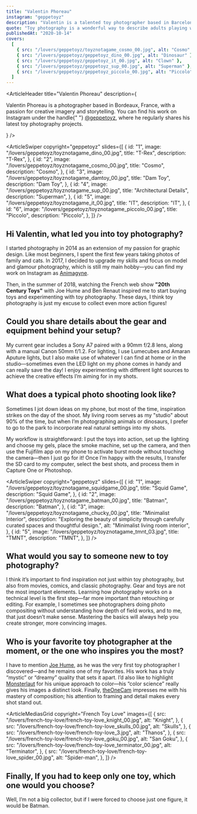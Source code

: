 ```yaml
---
title: "Valentin Phoreau"
instagram: "geppetoyz"
description: "Valentin is a talented toy photographer based in Barcelona. He co-owns a VFX studio in the city with his partner, specializing in projects for television, commercials, and movies. Married and the proud father of three children who also share his love for toys, Valentin combines his passion for creativity and storytelling both at work and at home."
quote: "Toy photography is a wonderful way to describe adults playing with toys, just like they did in childhood—even if my nickname might suggest otherwise! Nevertheless, it’s an incredibly cool and creative outlet that lets you experiment with color, practice lighting techniques, and tell stories through your images. It’s a fun blend of nostalgia and artistry that keeps my imagination active."
publishedAt: "2020-10-14"
covers:
  [
    { src: "/lovers/geppetoyz/toyznotagame_cosmo_00.jpg", alt: "Cosmo" },
    { src: "/lovers/geppetoyz/geppetoyz_dino_00.jpg", alt: "Dinosaur" },
    { src: "/lovers/geppetoyz/geppetoyz_it_00.jpg", alt: "Clown" },
    { src: "/lovers/geppetoyz/geppetoyz_sup_00.jpg", alt: "Superman" },
    { src: "/lovers/geppetoyz/geppetoyz_piccolo_00.jpg", alt: "Piccolo" },
  ]
---
```


<ArticleHeader
  title="Valentin Phoreau"
  description={
    <p>
      Valentin Phoreau is a photographer based in Bordeaux, France, with a
      passion for creative imagery and storytelling. You can find his work on
      Instagram under the handle{" "}
      <a href="https://www.instagram.com/geppetoyz/">@geppetoyz</a>, where he
      regularly shares his latest toy photography projects.
    </p>
  }
/>

<ArticleSwiper
  copyright="geppetoyz"
  slides={[
    {
      id: "1",
      image: "/lovers/geppetoyz/toyznotagame_dino_00.jpg",
      title: "T-Rex",
      description: "T-Rex",
    },
    {
      id: "2",
      image: "/lovers/geppetoyz/toyznotagame_cosmo_00.jpg",
      title: "Cosmo",
      description: "Cosmo",
    },
    {
      id: "3",
      image: "/lovers/geppetoyz/toyznotagame_damtoy_00.jpg",
      title: "Dam Toy",
      description: "Dam Toy",
    },
    {
      id: "4",
      image: "/lovers/geppetoyz/toyznotagame_sup_00.jpg",
      title: "Architectural Details",
      description: "Superman",
    },
    {
      id: "5",
      image: "/lovers/geppetoyz/toyznotagame_it_00.jpg",
      title: "IT",
      description: "IT",
    },
    {
      id: "6",
      image: "/lovers/geppetoyz/toyznotagame_piccolo_00.jpg",
      title: "Piccolo",
      description: "Piccolo",
    },
  ]}
/>

<ArticleBody>

## Hi Valentin, what led you into toy photography?

I started photography in 2014 as an extension of my passion for graphic design. Like most beginners, I spent the first few years taking photos of family and cats. In 2017, I decided to upgrade my skills and focus on model and glamour photography, which is still my main hobby—you can find my work on Instagram as [Animagyne](https://www.instagram.com/animagyne/).

Then, in the summer of 2018, watching the French web show **"20th Century Toys"** with Joe Hume and Ben Renaut inspired me to start buying toys and experimenting with toy photography. These days, I think toy photography is just my excuse to collect even more action figures!

</ArticleBody>

<ArticleBlockquote
  quote="Toy photography is a wonderful way to describe adults playing with toys, just like they did in childhood—even if my nickname might suggest otherwise! Nevertheless, it’s an incredibly cool and creative outlet that lets you experiment with color, practice lighting techniques, and tell stories through your images. It’s a fun blend of nostalgia and artistry that keeps my imagination active."
  author="Valentin Phoreau"
/>

<ArticleBody>

## Could you share details about the gear and equipment behind your setup?

My current gear includes a Sony A7 paired with a 90mm f/2.8 lens, along with a manual Canon 50mm f/1.2. For lighting, I use Lumecubes and Amaran Aputure lights, but I also make use of whatever I can find at home or in the studio—sometimes even the LED light on my phone comes in handy and can really save the day! I enjoy experimenting with different light sources to achieve the creative effects I’m aiming for in my shots.

</ArticleBody>

<ArticleBody>

## What does a typical photo shooting look like?

Sometimes I jot down ideas on my phone, but most of the time, inspiration strikes on the day of the shoot. My living room serves as my "studio" about 90% of the time, but when I’m photographing animals or dinosaurs, I prefer to go to the park to incorporate real natural settings into my shots.

My workflow is straightforward: I put the toys into action, set up the lighting and choose my gels, place the smoke machine, set up the camera, and then use the Fujifilm app on my phone to activate burst mode without touching the camera—then I just go for it! Once I’m happy with the results, I transfer the SD card to my computer, select the best shots, and process them in Capture One or Photoshop.

</ArticleBody>

<ArticleSwiper
  copyright="geppetoyz"
  slides={[
    {
      id: "1",
      image: "/lovers/geppetoyz/toyznotagame_squidgame_00.jpg",
      title: "Squid Game",
      description: "Squid Game",
    },
    {
      id: "2",
      image: "/lovers/geppetoyz/toyznotagame_batman_00.jpg",
      title: "Batman",
      description: "Batman",
    },
    {
      id: "3",
      image: "/lovers/geppetoyz/toyznotagame_chucky_00.jpg",
      title: "Minimalist Interior",
      description:
        "Exploring the beauty of simplicity through carefully curated spaces and thoughtful design.",
      alt: "Minimalist living room interior",
    },
    {
      id: "5",
      image: "/lovers/geppetoyz/toyznotagame_tmnt_03.jpg",
      title: "TMNT",
      description: "TMNT",
    },
  ]}
/>

<ArticleBody>

## What would you say to someone new to toy photography?

I think it’s important to find inspiration not just within toy photography, but also from movies, comics, and classic photography. Gear and toys are not the most important elements. Learning how photography works on a technical level is the first step—far more important than retouching or editing. For example, I sometimes see photographers doing photo compositing without understanding how depth of field works, and to me, that just doesn’t make sense. Mastering the basics will always help you create stronger, more convincing images.

</ArticleBody>

<ArticleBody>

## Who is your favorite toy photographer at the moment, or the one who inspires you the most?

I have to mention [Joe Hume](https://www.instagram.com/french_toy_love/), as he was the very first toy photographer I discovered—and he remains one of my favorites. His work has a truly “mystic” or “dreamy” quality that sets it apart. I’d also like to highlight [Monsterlaut](https://www.instagram.com/monsterlaut/) for his unique approach to color—his “color science” really gives his images a distinct look. Finally, [theOneCam](https://www.instagram.com/theOneCam/) impresses me with his mastery of composition; his attention to framing and detail makes every shot stand out.

</ArticleBody>

<ArticleMediasGrid
  copyright="French Toy Love"
  images={[
    {
      src: "/lovers/french-toy-love/french-toy-love_knight_00.jpg",
      alt: "Knight",
    },
    {
      src: "/lovers/french-toy-love/french-toy-love_skulls_00.jpg",
      alt: "Skulls",
    },
    {
      src: "/lovers/french-toy-love/french-toy-love_3.jpg",
      alt: "Thanos",
    },
    {
      src: "/lovers/french-toy-love/french-toy-love_goku_00.jpg",
      alt: "San Goku",
    },
    {
      src: "/lovers/french-toy-love/french-toy-love_terminator_00.jpg",
      alt: "Terminator",
    },
    {
      src: "/lovers/french-toy-love/french-toy-love_spider_00.jpg",
      alt: "Spider-man",
    },
  ]}
/>

<ArticleBody>

## Finally, If you had to keep only one toy, which one would you choose?

Well, I’m not a big collector, but if I were forced to choose just one figure, it would be Batman.

</ArticleBody>
